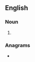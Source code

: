 {{also|Ems|EMS}}
==English==

===Noun===
{{head|en|noun form}}

# {{plural of|em|lang=en}}

===Anagrams===
* {{anagrams|en|a=ems|MES|MEs|MSE|SEM|SME|Sem|mes-|sem}}
